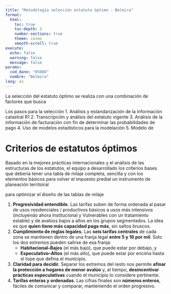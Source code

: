 ```yaml
---
title: "Metodología selección estatuto óptimo - Belmira"
format: 
  html:
    toc: true
    toc-depth: 3
    number-sections: true
    theme: cosmo
    smooth-scroll: true
execute:
  echo: false
  warning: false
  message: false
params:
  cod_dane: "05086"
  nombre: "Belmira"
lang: es
---
```


La selección del estatuto óptimo se realiza con una combinación de factores que busca 


Los pasos para la selección 
1. Análisis y estandarización de la información catastral R1
2. Transcripción y análisis del estatuto vigente
3. Análisis de la información de facturación con fin de determinar las probabilidades de pago 
4. Uso de modelos estadísticos para la modelación 
5. Modelo de

# Criterios de estatutos óptimos

Basado en la mejores prácticas internacionales y el análisis de las estructuras de los estatutos, el equipo a desarrollado los criterios bases que debería tener una tabla de milaje completa, sencilla y con los elementos básicos para volver el impuesto predial un instrumento de planeación territoiral

para optimizar el diseño de las tablas de milaje

1. **Progresividad entendible.** Las tarifas suben de forma ordenada al pasar de usos residenciales / productivos básicos a usos más intensivos (incluyendo ahora Institucional y Vulnerables con un tratamiento estable) y de avalúos bajos a altos en los grupos segmentados. La idea es que **quien tiene más capacidad paga más**, sin saltos bruscos.
2. **Cumplimiento de reglas legales.** Las **seis tarifas centrales** de cada zona se mantienen dentro de una franja legal **entre 5 y 16 por mil**. Solo los dos extremos pueden salirse de esa franja: 
   - **Habitacional–Bajos** (el más bajo), que puede estar por debajo, y
   - **Especulativo–Altos** (el más alto), que puede estar por encima hasta el tope que defina el municipio.
3. **Claridad para decidir.** Separar los extremos del resto nos permite **afinar la protección a hogares de menor avalúo** y, al tiempo, **desincentivar prácticas especulativas** cuando el municipio lo considere pertinente.
4. **Tarifas enteras y ordenadas.** Las cifras finales son **números enteros**, fáciles de comunicar y comparar, manteniendo el orden progresivo.
